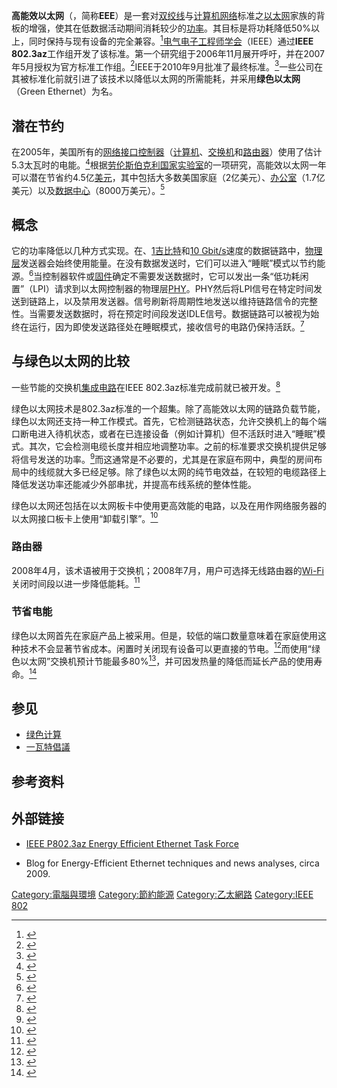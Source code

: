 {{NoteTA
|G1=IT
}}
{{校对翻译}}
<!-- [[File:Energy_Efficient_Ethernet.gif|替代=三片带有“e”字符的绿色叶片]] -->
'''高能效以太网'''（{{lang-en|'''Energy-Efficient Ethernet'''}}，简称'''EEE'''）是一套对[[双绞线|双绞线]]与[[计算机网络|计算机网络]]标准之[[以太网|以太网]]家族的背板的增强，使其在低数据活动期间消耗较少的[[功率|功率]]。其目标是将功耗降低50%以上，同时保持与现有设备的完全兼容。<ref>{{Cite web|url=http://blog.internetnews.com/skerner/2009/07/energy-efficient-ethernet-hits.html|title=Energy Efficient Ethernet hits standards milestone — InternetNews:The Blog — Sean Michael Kerner|accessdate=July 5, 2011|author=Sean Michael Kerner|date=July 17, 2009|work=Internetnews blog|archive-date=2009-07-18|archive-url=https://web.archive.org/web/20090718212051/http://blog.internetnews.com/skerner/2009/07/energy-efficient-ethernet-hits.html|dead-url=yes}}</ref>[[电气电子工程师学会|电气电子工程师学会]]（IEEE）通过'''IEEE 802.3az'''工作组开发了该标准。第一个研究组于2006年11月展开呼吁，并在2007年5月授权为官方标准工作组。<ref>{{cite web|url=http://www.ieee802.org/3/eee_study/index.html|title=IEEE 802.3 Energy Efficient Ethernet Study Group|accessdate=July 5, 2011|date=September 21, 2007|archive-date=2017-06-04|archive-url=https://web.archive.org/web/20170604194138/http://www.ieee802.org/3/eee_study/index.html|dead-url=no}}</ref>IEEE于2010年9月批准了最终标准。<ref>{{cite news|url=http://www.lightwaveonline.com/education/news/IEEE-ratifies-new-8023az-standard-to-reduce-network-energy-footprint--104392129.html|title=IEEE ratifies new 8023az standard to reduce network energy footprint|date=October 5, 2010|work=Lightwaveonline.com|accessdate=July 5, 2011|archive-url=https://web.archive.org/web/20111009011408/http://www.lightwaveonline.com/education/news/IEEE-ratifies-new-8023az-standard-to-reduce-network-energy-footprint--104392129.html|archive-date=2011-10-09|dead-url=yes}}</ref>一些公司在其被标准化前就引进了该技术以降低以太网的所需能耗，并采用'''绿色以太网'''（Green Ethernet）为名。

== 潜在节约 ==
在2005年，美国所有的[[网卡|网络接口控制器]]（[[计算机|计算机]]、[[網路交換器|交换机]]和[[路由器|路由器]]）使用了估计5.3太瓦时的电能。<ref name="IEEESpectrum">{{Cite news|url=http://spectrum.ieee.org/computing/networks/energyefficient-ethernet|title=Energy-Efficient Ethernet|last=Prachi Patel-Predd|date=May 2008|work=IEEE SpectrumEnergy-Efficient Ethernet: Ethernet connections waste lots of watts. It need not be so|publisher=Spectrum.ieee.org|accessdate=July 5, 2011|archive-date=2016-12-21|archive-url=https://web.archive.org/web/20161221151348/http://spectrum.ieee.org/computing/networks/energyefficient-ethernet|dead-url=no}}</ref>根据[[劳伦斯伯克利国家实验室|劳伦斯伯克利国家实验室]]的一项研究，高能效以太网一年可以潜在节省约4.5亿[[美元|美元]]，其中包括大多数美国家庭（2亿美元）、[[办公室|办公室]]（1.7亿美元）以及[[数据中心|数据中心]]（8000万美元）。<ref name="EETimes">{{Cite news|url=http://www.eetimes.com/electronics-news/4076984/Energy-efficient-Ethernet-standard-gains-traction/|title=Energy-efficient Ethernet standard gains traction|last=Merritt|first=Rick|date=May 8, 2008|work=EE Times|accessdate=July 5, 2011|archive-url=https://web.archive.org/web/20121004050626/http://www.eetimes.com/electronics-news/4076984/Energy-efficient-Ethernet-standard-gains-traction|archive-date=2012-10-04|dead-url=yes}}</ref>

== 概念 ==
它的功率降低以几种方式实现。在{{tsl|en|Fast Ethernet|100 Mbit/s}}、[[吉比特以太网|1吉比特]]和[[10吉比特乙太網路|10 Gbit/s]]速度的数据链路中，[[物理层|物理层]]发送器会始终使用能量。在没有数据发送时，它们可以进入“睡眠”模式以节约能源。<ref name="EETimes">{{Cite news|url=http://www.eetimes.com/electronics-news/4076984/Energy-efficient-Ethernet-standard-gains-traction/|title=Energy-efficient Ethernet standard gains traction|last=Merritt|first=Rick|date=May 8, 2008|work=EE Times|accessdate=July 5, 2011|archive-url=https://web.archive.org/web/20121004050626/http://www.eetimes.com/electronics-news/4076984/Energy-efficient-Ethernet-standard-gains-traction|archive-date=2012-10-04|dead-url=yes}}</ref>当控制器软件或[[固件|固件]]确定不需要发送数据时，它可以发出一条“低功耗闲置”（LPI）请求到以太网控制器的物理层[[PHY|PHY]]。PHY然后将LPI信号在特定时间发送到链路上，以及禁用发送器。信号刷新将周期性地发送以维持链路信令的完整性。当需要发送数据时，将在预定时间段发送IDLE信号。数据链路可以被视为始终在运行，因为即使发送路径处在睡眠模式，接收信号的电路仍保持活跃。<ref name="Ethernet: The Definitive Guide">{{cite book|url=http://www.amazon.com/Ethernet-Definitive-Charles-E-Spurgeon/dp/1449361846/ref=sr_1_1?s=books&ie=UTF8&qid=1410208370&sr=1-1&keywords=ethernet+the+definitive+guide|title=Ethernet: The Definitive Guide|last=Spurgeon|first=Charles|publisher=O'Reilly|year=2014|location=|pages=119-120}}</ref>

== 与绿色以太网的比较 ==
一些节能的交换机[[集成电路|集成电路]]在IEEE 802.3az标准完成前就已被开发。<ref name="brcm-een">{{Cite web|url=http://www.calit2.uci.edu/uploads/Media/Text/Ilyadis_BRCM_EEN_Update_UCI%20Workshop%20April%201%202010.pdf|title=Broadcom Energy Efficiency Initiatives|accessdate=July 5, 2011|author=Nicholas Ilyadis|date=April 1, 2010|format=PDF|publisher=[[Broadcom|Broadcom]]|archive-date=2016-03-03|archive-url=https://web.archive.org/web/20160303175600/http://www.calit2.uci.edu/uploads/Media/Text/Ilyadis_BRCM_EEN_Update_UCI%20Workshop%20April%201%202010.pdf|dead-url=no}}</ref>

绿色以太网技术是802.3az标准的一个超集。除了高能效以太网的链路负载节能，绿色以太网还支持一种工作模式。首先，它检测链路状态，允许交换机上的每个端口断电进入待机状态，或者在已连接设备（例如计算机）但不活跃时进入“睡眠”模式。其次，它会检测电缆长度并相应地调整功率。之前的标准要求交换机提供足够将信号发送{{Convert|100|m|ft|sp=us}}的功率。<ref>{{Cite web|url=http://www.cisco.com/en/US/products/hw/routers/ps133/products_tech_note09186a00801f5d9e.shtml#limits|title=Ethernet 100BaseTX and 10BaseT Cables: Guidelines and specifications|accessdate=August 29, 2010|date=August 1, 2006|work=Cisco 10000 Series Routers|publisher=Cisco Systems|archive-date=2014-02-08|archive-url=https://web.archive.org/web/20140208154208/http://www.cisco.com/en/US/products/hw/routers/ps133/products_tech_note09186a00801f5d9e.shtml#limits|dead-url=no}}</ref>而这通常是不必要的，尤其是在家庭布网中，典型的房间布局中{{Convert|5|to|10|m|sp=us}}的线缆就大多已经足够。除了绿色以太网的纯节电效益，在较短的电缆路径上降低发送功率还能减少外部串扰，并提高布线系统的整体性能。

绿色以太网还包括在以太网板卡中使用更高效能的电路，以及在用作网络服务器的以太网接口板卡上使用“卸载引擎”。<ref name="brcm-een">{{Cite web|url=http://www.calit2.uci.edu/uploads/Media/Text/Ilyadis_BRCM_EEN_Update_UCI%20Workshop%20April%201%202010.pdf|title=Broadcom Energy Efficiency Initiatives|accessdate=July 5, 2011|author=Nicholas Ilyadis|date=April 1, 2010|format=PDF|publisher=[[Broadcom|Broadcom]]}}</ref>

=== 路由器 ===
2008年4月，该术语被用于交换机；2008年7月，用户可选择无线路由器的[[Wi-Fi|Wi-Fi]]关闭时间段以进一步降低能耗。<ref>{{Cite web|url=http://www.dlinkgreen.com/press.asp?pressrelease_id=3|title=D-Link First Company to Offer Green Wi-Fi Home Networking|accessdate=July 5, 2011|date=July 28, 2008|publisher=D-Link|archive-date=2016-03-03|archive-url=https://web.archive.org/web/20160303191024/http://www.dlinkgreen.com/press.asp?pressrelease_id=3|dead-url=no}}</ref>

=== 节省电能 ===
绿色以太网首先在家庭产品上被采用。但是，较低的端口数量意味着在家庭使用这种技术不会显著节省成本。闲置时关闭现有设备可以更直接的节电。<ref name="smallnetDGStest">{{Cite web|url=http://www.smallnetbuilder.com/lanwan/lanwan-features/30407-how-much-can-d-links-qgreen-ethernetq-switch-save-you|title=How Much Can D-Link's "Green Ethernet" Switch Save You?|accessdate=July 5, 2011|author=Tom Higins|date=April 23, 2008|work=Small Net Builder blog|archive-date=2016-12-20|archive-url=https://web.archive.org/web/20161220083731/http://www.smallnetbuilder.com/lanwan/lanwan-features/30407-how-much-can-d-links-qgreen-ethernetq-switch-save-you|dead-url=no}}</ref>而使用“绿色以太网”交换机预计节能最多80%<ref name="dlink2007">{{Cite news|url=http://www.dlinkgreen.com/press.asp?pressrelease_id=6|title=D-Link First Company to Offer 'Green Ethernet™' Technology for Network Connectivity, Embrace Energy-Saving Initiatives|date=October 24, 2007|publisher=D-Link|accessdate=July 5, 2011|quote=For example, when connected and subsequently powered down, the DGS-2208  multi-port desktop switch can realize up to 80 percent savings in power usage*, and the other D-Link 'Green Ethernet' switches can save up to 45 percent in power usage.|archive-date=2016-03-03|archive-url=https://web.archive.org/web/20160303191527/http://www.dlinkgreen.com/press.asp?pressrelease_id=6|dead-url=no}}</ref>，并可因发热量的降低而延长产品的使用寿命。<ref>{{Cite news|url=http://www.industryweek.com/articles/green_ethernet_16103.aspx|title=Green Ethernet|last=Kenney|first=Brad|date=April 11, 2008|work=IndustryWeek|accessdate=July 5, 2011|deadurl=yes|archiveurl=https://web.archive.org/web/20130602232847/http://www.industryweek.com/articles/green_ethernet_16103.aspx|archivedate=2013-06-02}}</ref>

== 参见 ==
* [[绿色计算|绿色计算]]
* [[一瓦特倡議|一瓦特倡議]]

== 参考资料 ==
{{Reflist|30em}}

== 外部链接 ==
* [http://www.ieee802.org/3/az/index.html IEEE P802.3az Energy Efficient Ethernet Task Force] {{Wayback|url=http://www.ieee802.org/3/az/index.html |date=20170317202003 }}
* {{Cite web|url=http://www.greenethernet.com|title=Green Ethernet|accessdate=July 5, 2011|archiveurl=https://web.archive.org/web/20090618035001/http://greenethernet.com/|archivedate=June 18, 2009}}  Blog for Energy-Efficient Ethernet techniques and news analyses, circa 2009.

{{Ethernet}}

[[Category:電腦與環境|Category:電腦與環境]]
[[Category:節約能源|Category:節約能源]]
[[Category:乙太網路|Category:乙太網路]]
[[Category:IEEE_802|Category:IEEE 802]]